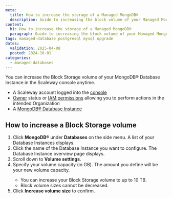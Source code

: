 ```yaml
---
meta:
  title: How to increase the storage of a Managed MongoDB®
  description: Guide to increasing the block volume of your Managed MongoDB® Instance at Scaleway.
content:
  h1: How to increase the storage of a Managed MongoDB®
  paragraph: Guide to increasing the block volume of your Managed MongoDB® Instance at Scaleway.
tags: managed-database postgresql mysql upgrade
dates:
  validation: 2025-04-08
  posted: 2024-10-01
categories:
  - managed-databases
---
```


You can increase the Block Storage volume of your MongoDB® Database Instance in the Scaleway console anytime.

<Macro id="requirements" />

- A Scaleway account logged into the [console](https://console.scaleway.com)
- [Owner](/iam/concepts/#owner) status or [IAM permissions](/iam/concepts/#permission) allowing you to perform actions in the intended Organization
- A [MongoDB® Database Instance](/managed-mongodb-databases/quickstart)


## How to increase a Block Storage volume

1. Click **MongoDB®** under **Databases** on the side menu. A list of your Database Instances displays.
2. Click the name of the Database Instance you want to configure. The Database Instance overview page displays.
3. Scroll down to **Volume settings**.
4. Specify your volume capacity (in GB). The amount you define will be your new volume capacity.
    <Message type="important">
      - You can increase your Block Storage volume to up to 10 TB.
      - Block volume sizes cannot be decreased.
    </Message>
5. Click **Increase volume size** to confirm.